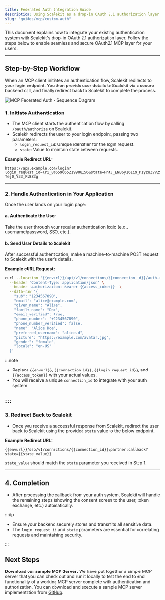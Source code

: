 ```yaml
---
title: Federated Auth Integration Guide
description: Using Scalekit as a drop-in OAuth 2.1 authorization layer for your MCP Servers with federated authentication to your existing auth layer.
slug: "guides/mcp/custom-auth"
---
```


This document explains how to integrate your existing authentication system with Scalekit's drop-in OAuth 2.1 authorization layer. Follow the steps below to enable seamless and secure OAuth2.1 MCP layer for your users.

---

## Step-by-Step Workflow

When an MCP client initiates an authentication flow, Scalekit redirects to your login endpoint. You then provide user details to Scalekit via a secure backend call, and finally redirect back to Scalekit to complete the process.

![MCP Federated Auth - Sequence Diagram](@/assets/docs/m2m/mcp/mcp_federated_auth_sequence.png)

### 1. Initiate Authentication

- The MCP client starts the authentication flow by calling `/oauth/authorize` on Scalekit.
- Scalekit redirects the user to your login endpoint, passing two parameters:
  - `login_request_id`: Unique identifier for the login request.
  - `state`: Value to maintain state between requests.

**Example Redirect URL:**

```
https://app.example.com/login?login_request_id=lri_86659065219908156&state=HntJ_ENB6y161i9_P1yzuZVv2SSTfD3aZH-Tej0_Y33_Fk8Z3g
```

---

### 2. Handle Authentication in Your Application

Once the user lands on your login page:

#### a. Authenticate the User

Take the user through your regular authentication logic (e.g., username/password, SSO, etc.).

#### b. Send User Details to Scalekit

After successful authentication, make a machine-to-machine POST request to Scalekit with the user’s details.

**Example cURL Request:**

```bash
curl --location '{{envurl}}/api/v1/connections/{{connection_id}}/auth-requests/{{login_request_id}}/user' \
  --header 'Content-Type: application/json' \
  --header 'Authorization: Bearer {{access_token}}' \
  --data-raw '{
    "sub": "1234567890",
    "email": "alice@example.com",
    "given_name": "Alice",
    "family_name": "Doe",
    "email_verified": true,
    "phone_number": "+1234567890",
    "phone_number_verified": false,
    "name": "Alice Doe",
    "preferred_username": "alice.d",
    "picture": "https://example.com/avatar.jpg",
    "gender": "female",
    "locale": "en-US"
  }'
```

:::note

- Replace `{{envurl}}`, `{{connection_id}}`, `{{login_request_id}}`, and `{{access_token}}` with your actual values.
- You will receive a unique `connection_id` to integrate with your auth system

:::
---

### 3. Redirect Back to Scalekit

- Once you receive a successful response from Scalekit, redirect the user back to Scalekit using the provided `state` value to the below endpoint.

**Example Redirect URL:**

```
{{envurl}}/sso/v1/connections/{{connection_id}}/partner:callback?state={{state_value}}
```

`state_value` should match the `state` parameter you received in Step 1.

---

## 4. Completion

- After processing the callback from your auth system, Scalekit will handle the remaining steps (showing the consent screen to the user, token exchange, etc.) automatically.

:::tip

- Ensure your backend securely stores and transmits all sensitive data.
- The `login_request_id` and `state` parameters are essential for correlating requests and maintaining security.

:::

## Next Steps

**Download our sample MCP Server:** We have put together a simple MCP server that you can check out and run it locally to test the end to end functionality of a working MCP server complete with authentication and authorization. You can download and execute a sample MCP server implementation from <a href="https://github.com/scalekit-inc/mcp-demo" target="_blank" rel="noopener">GitHub</a>.
